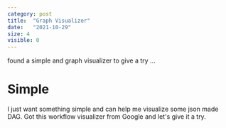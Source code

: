 ```yaml
---
category: post
title:  "Graph Visualizer"
date:   "2021-10-29"
size: 4
visible: 0
---
```


found a simple and graph visualizer to give a try ...

# Simple
I just want something simple and can help me visualize some json made DAG. Got this workflow visualizer from Google and let's give it a try.



